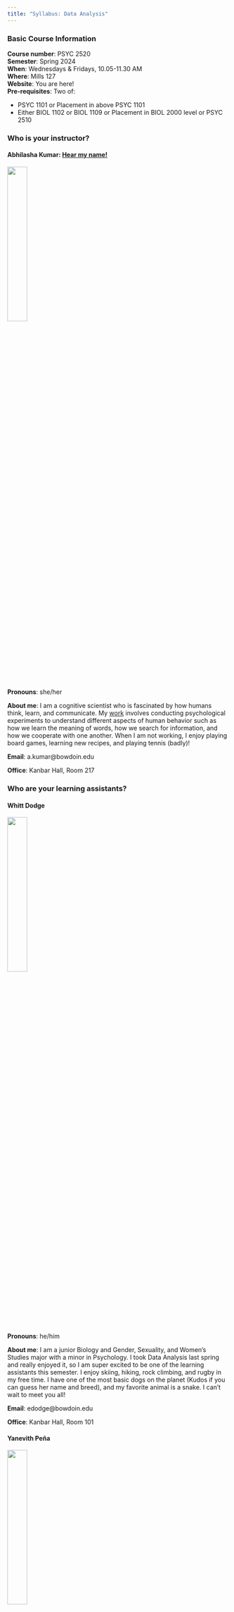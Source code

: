 ```yaml
---
title: "Syllabus: Data Analysis"
---
```


### Basic Course Information

**Course number**: PSYC 2520<br>
**Semester**: Spring 2024 </u><br>
**When**: Wednesdays & Fridays, 10.05-11.30 AM<br>
**Where**: Mills 127 <br>
**Website**: You are here!<br>
**Pre-requisites**: Two of: <br>

- PSYC 1101 or Placement in above PSYC 1101
- Either BIOL 1102 or BIOL 1109 or Placement in BIOL 2000 level or PSYC 2510

### Who is your instructor?
#### **Abhilasha Kumar**: <a href="https://www.name-coach.com/abhilasha-kumar" target="_blank">Hear my name!</a><br>
<img width = "30%" height = "auto" src = "../../images/kumar.png"><br>

**Pronouns**: she/her

**About me**: I am a cognitive scientist who is fascinated by how humans think, learn, and communicate. My [work](https://thelexiconlab.github.io/research/) involves conducting psychological experiments to understand different aspects of human behavior such as how we learn the meaning of words, how we search for information, and how we cooperate with one another. When I am not working, I enjoy playing board games, learning new recipes, and playing tennis (badly)! <br>

**Email**: a.kumar\@bowdoin.edu

**Office**: Kanbar Hall, Room 217

### Who are your learning assistants?
#### **Whitt Dodge**
<img width = "30%" height = "auto" src = "../../images/whitt.jpg"><br>
**Pronouns**: he/him

**About me**: I am a junior Biology and Gender, Sexuality, and Women’s Studies major with a minor in Psychology. I took Data Analysis last spring and really enjoyed it, so I am super excited to be one of the learning assistants this semester. I enjoy skiing, hiking, rock climbing, and rugby in my free time. I have one of the most basic dogs on the planet (Kudos if you can guess her name and breed), and my favorite animal is a snake. I can’t wait to meet you all!  <br>

**Email**: edodge\@bowdoin.edu

**Office**: Kanbar Hall, Room 101

#### **Yanevith Peña**
<img width = "30%" height = "auto" src = "../../images/yanevith.jpg"><br>
**Pronouns**: she/her

**About me**: Hi everyone! I am an international student from Venezuela, neuroscience/education major. I took this course last spring and really enjoyed it! Last fall, I was abroad at the University of Edinburgh where I continued to learn more about data analysis and ethics in scientific research. Outside of school, I love to bake, crochet/knit, sew, and the outdoors. I am really excited to be one of your LAs and to meet you all during class and LA hours, please come say hi! [Picture is of me hiking Edinburgh’s resident ancient volcano]<br>

**Email**: ypena2\@bowdoin.edu

**Office**: Kanbar Hall, Room 101

### Student/Office Hours 

**Abhilasha's office hours (Kanbar 217)**: <br>

- **In-person**: Wednesdays, 2 pm - 5 pm
- **Zoom**: Thursdays, 2 pm - 4 pm (link on Canvas)

**Whitt's office hours (Kanbar 101)**<br>

- Mondays, 4.15 pm - 5.45 pm

**Yanevith's office hours (Kanbar 101)**<br>

- Sundays, 3.30 pm - 5 pm

You are **strongly encouraged** to drop-in during student/office hours - this is time specifically dedicated to **you** and any thoughts, questions, or concerns you may wish to share with us. If the designated hours don't work for you, please email us to find a different time.

### What is this course about?

We live in what has been called the "golden age of data" (Poldrack, 2019), where professionals from all walks of life have access to and are sharing data freely, including but not limited to government officials, policymakers, scientists, and engineers. We see charts, numbers, and scientific "facts" all around us, and it is imperative that we are equipped with the skill set to interpret this information in a logical and useful manner. Statistics is a toolkit that enables us to understand and describe the complex world we live in, while also empowering us with skills that allow us to test questions and claims about the world. 

This course is an introduction to the statistical procedures commonly used by *psychologists* to describe, analyze, and interpret data. You will acquire skills to empirically test questions and claims about human behavior and mental processes. You will learn the types of inferences and conclusions that can (and cannot) be drawn from various scientific research procedures. As such, this course provides a conceptual and mathematical understanding of common statistical procedures. 

This course counts towards Bowdoin's  [MCSR](https://bowdoin-public.courseleaf.com/curriculum/#distributions) distribution requirement.

### Why take this course? a.k.a. learning goals

My hope as an instructor is to **empower** you with an analytical toolkit that will not only prepare you for other psychology courses you may take in your academic career, but also apply to other areas of your life. At the end of this course, you will be able to: <br>

1. <span style="color:#E7AC10">Understand</span> data, uncertainty, and the logic behind statistical thinking [Department Goal #5]
2. <span style="color:#508AB0">Evaluate</span> scientific and non-scientific work by applying a statistical toolkit to specific claims and questions [Department Goal #4]
3. <span style="color:#1CB447">Communicate</span> through numbers, graphs, and scientific writing [Department Goal #7]

### Course textbook

- Gravetter, F. J., & Wallnau, L. B. (2017). Statistics for the Behavioral Sciences (10th ed.). Belmont, CA: Thomson Wadsworth. 

**Please make sure you obtain the 10th edition as the problem sets come from the textbook and they vary from one edition to another.**
	
You may also need a calculator for weekly quizzes, problem sets, and exams.

All other course materials (e.g., slides, data, etc.) will be available in a timely fashion on this course website and/or posted on Canvas. 

### Weekly module structure

There are 15.5 total weeks in this course.This is an **in-person** class.

Weekly learning modules include three components to encourage engagement with the data and statistics in different ways.

**PREP**: Most modules have assigned readings from the course textbook. Student are expected to complete the assigned material **before** classes where the material is discussed. 

**TRY**: At the end of each week, there will be a short online [quiz](#weekly-quizzes) where students will be expected to answer questions about the content covered during the week. These quizzes are meant to help you keep track of your progress and will count towards your final grade.

**APPLY**: Every couple weeks, you will also have a problem set due. These problem sets will help you build on the skills you learn in class and review through the quiz, and apply them to new data. There are some [in-built options](#problem-sets) regarding these problem sets that are discussed in detail below.


## Course Schedule

```r
#library(data.table)
library(readxl)
Lectures <- read_excel("data_2024_schedule.xlsx", sheet = 1, col_names = TRUE, col_types = NULL, na = "", skip = 0)
Lectures$Week <- as.character(Lectures$Week)
Lectures[is.na(Lectures)] <- " "
knitr::kable(Lectures)

```

## Grading

The grading scale for this class is as follows:

| Letter grade | Points       |
|:-------------|:------------|
| A            | 95 - 100+    |
| A-           | 90 - 94.99  |
| B+           | 87 - 89.99  |
| B            | 83 - 86.99 |
| B-           | 80 - 82.99    |
| C+           | 77 - 79.99 |
| C            | 73 - 77.99    |
| C-           | 70 - 72.99   |
| D            | 60 - 69.99 |
| F            | fewer than 60%     |

Grades will be determined based on the following rubric, which is based on emphasizing our [three learning goals](#why-take-this-course-a.k.a.-learning-goals).

There are multiple ways for students to engage with class and course materials and achieve their desired grade. Students are encouraged to choose the assignments that work best for them. Course assessments that occur throughout the semester are designed to help students set and achieve their own goals for engaging in course content.

### Points

| Component        | Points  | 
|:------------------|:-------| 
| [Weekly quizzes](#weekly-quizzes) |     10  | 
| [Problem sets](#problem-sets) |     35  | 
| [Exam: Midterm 1](#exams)      |      15  | 
| [Exam: Midterm 2](#exams)     |       15 | 
| [Exam: Final](#exams)      |      20  | 
| [Class participation](#class-participation)      |      5  | 
| [Extra credit](#extra-credit) | 5 |  
|           Total        |   105     |     |


Please note that all assignments **must** be submitted before the due date each week (details on Canvas) to count towards the final grade - late submissions will NOT be accepted (unless you are using a flex day, see [late work policy](#late-work-policy)).


### Weekly Quizzes

At the end of each weekly module, there will be a Canvas quiz that covers the content discussed in class through multiple-choice or true-false questions. Quizzes will test your conceptual understanding of the material each week. All quizzes will be open-book but not open-person. That is, you can use our course material, but you cannot collaborate with other students or use generative AI. 

Once you open the quiz you will have 30 minutes to complete it—this should be more than enough time if you are prepared.  You will have at most 2 attempts for each quiz and your *average* score will be recorded, i.e., if you do really poorly on the first attempt and get a perfect score on the second attempt, you will still get an overall low score. Therefore, you are encouraged to study the week's content carefully before the first attempt. Also, ALL attempts must be completed BEFORE the Sunday deadline. 

Overall, these quizzes contribute 10 TOTAL points towards your final grade, but each quiz will be individually graded for 10 points and then all quizzes will be scaled to total up to 10 points at the end of the semester.

### Problem Sets

Problem sets are an additional mechanism for you to practice and accumulate points over the course of the semester. Most problem sets will come from the course textbook and will involve solving small problems that will resemble the kinds of questions you may see on the exams in the course. These problem sets will test your ability to work with datasets and conduct simple statistical analyses via Google Sheets. You are encouraged to look over the [video tutorials](videos.html#tutorial-library) on the course website so that you get comfortable with using Google Sheets and using simple formulas within that platform. 

Each problem set is worth 5 points and there will be 7 problem sets throughout the semester. Problem sets will be due roughly every week and will contain questions that will require you to do basic calculations and/or analyses. They may also contain some short answer questions. Please refer to Canvas for exact deadlines. 

You are **strongly encouraged** to work regularly on the problem sets, i.e., try to attempt problems after each class so that the work does not pile up right before the deadline. You will find that you are able to grasp the concepts and calculations better this way.

All submissions must be made through Canvas. Please make sure to carefully review the [instructions on the submission format](videos.html#submitting-assignments) for these problem sets. The document with all problem sets is also available on Canvas.

Some students find it useful to consistently practice problem solving throughout the semester, whereas others are more comfortable with sporadic assessments. You will have the option to choose between two possibilities:

- **Option 1**: You may complete (and grade) all problem sets. If you choose this option: 
  - You must submit an initial attempt by the deadline for the specific problem set. This initial attempt is worth 2.5 points and will be graded as whether or not you have attempted at least 75% of the problems. An "attempt" only counts if you have genuinely tried to solve the problem and demonstrated your work. To calculate 75%, add up each individual item (e.g., 1a, b, c, d counts as 4 problems) and then take 75% of that total.
  - Once the solution set has been released and you receive your initial attempt back (by Wednesday), to gain the remaining 2.5 points, you must grade your initial attempt and re-attempt the problems by the resubmission deadline. If you submit a corrected version (that includes ALL corrected problems), you will receive the additional 2.5 points for that problem set. Please follow the template described in this [video](videos.html#submitting-assignments) to submit corrections and explanations. 
- **Option 2**: You may choose to forego the problem sets and add these points to your exams. Specifically, there will be three deadlines to drop out of doing the problem sets:
  - Deadline 1: At the beginning of the course
  - Deadline 2: After the first midterm
  - Deadline 3: After the second midterm
  
If you choose to opt out of problem sets, those points will be re-distributed to the exam points for that portion of the semester (e.g., if you opt out at the beginning of the semester, the 15 points for the first three problem sets are re-allocated to Midterm 1). You must opt out of Option 1 (or back into Option 1) by indicating so on Canvas, so that we both have a record of your decision. Due dates for opting in and out are on the [course schedule](#course-schedule) and Canvas. These are hard deadlines. **You are strongly encouraged to opt for Option 1 at least through the first midterm**. At that point, you may consider opting out. I am happy to meet with anyone who wants to talk about which approach would be best for them.

### Exams

The two midterm exams are not cumulative. Each exam is divided into two parts: a **conceptual** in-person part and a **computational** take-home part.

- The **conceptual** in-person part includes multiple choice questions, definitions, matching items, and short answer questions. It will be given during our Friday class time. You may use a Help Sheet. The Help Sheet includes both sides of a single, 8 1/2 X 11 sheet of paper.

- The **computational** take-home part contains computational (problem-set like) questions; you will analyze various sets of data using the statistical techniques you have learned in the course. All take-homes are open-book but not open-person. That is, you can use our course materials, but you cannot collaborate with other students or ask anyone other than me for help. 

### Class participation

Students are encouraged to participate during class by responding to and reflecting on the course content, as well as engaging with other students via activities and group work. Additionally, there will be an opportunity to participate in a discussion board throughout the semester.

Overall, here is a breakdown of how class participation will be assessed:

| Component        | Points |    
|:------------------|-------:|
| In-class participation and/or attending office hours |     2.5 |
| Discussion board participation     |      2.5 |
|             Total      |     5   |    

In-class participation will be assessed based on how engaged you are in or outside class - I will be looking for engagement via participating in in-class activities, asking questions, volunteering answers, attending my or LA's office hours etc. on an *overall* basis. 

There will be a Canvas discussion board (Data Around Us) that will remain active all semester. You will post about data and statistics you see in the world around you. The goal is to notice how data are presented and interpreted in different non-academic contexts. There are two ways to participate in the discussion board:

- You can make a discussion post by taking a screenshot of a graph or statistical claim you see in any non-academic source/media (e.g., news articles, media analysis, books, etc.), and commenting on (1) what type of data may have contributed to the plot/claim, and (2) what kind of graph/statistical test is being discussed or could be conducted on the data being described

- You may also respond to someone else's discussion post by commenting on (1) whether you agree or disagree with the original poster's assessment about the type of data and  graph/statistical test being discussed or the data being described, and (2) any questions that came to mind based on the graph/claim or the poster's assessment.

Participation in the discussion board will be assessed in the following manner: 

- Posting at least 5 times during the semester will earn you the full 2.5 points. Each individual post is worth 0.5 points. 
- The two students who are most active in this discussion board (above and beyond the 5 required posts) will receive 1 extra credit point each (see [extra credit](#extra-credit)).


### Extra credit

There will be some opportunities to earn extra credit during the semester. These opportunities are described below:

1. <u>Complete class surveys (2 points) </u>: There will be 4 surveys during the semester to gather your reflections and suggestions to improve the course. With the exception of the pre-class survey, all other surveys will be anonymous, and you will be able to earn 0.5 point for each survey you complete. 

2. <u> Win Data Detective (1 point)</u>: At different points in the semester, there will be opportunities to find instances of statistics being used in the world around us, and assessing the quality of these statistics via a Canvas discusson board. The two students who are most active and incisive in this discussion board will receive 1 extra credit point each.  

3. <u> Win Memer of the Semester (1 point) </u>: Each week, you will have the opportunity to submit a meme via Canvas, that reflects your experience with the course content of that week. Memes should be *original*, i.e., they should be course-specific and something you have created yourself and not simply found on the internet, although you are allowed to use common images/tropes from popular memes as a starting point. Memes also need to have a specific format, with the title of the learning module at the top of the meme (see Canvas). All memes will be gathered and sent to the class anonymously at the end of the semester for a survey, and the student(s) with the average highest score and the best scoring meme will both receive 1 additional point. **Note**: A student can only receive a maximum of 1 point through this mechanism, even if the same student has the highest average score in the context *and* the best scoring meme.

## Course Policies

### Academic honesty and plagiarism

We, as a class, will abide by the Bowdoin College Academic Honor Code. While you are encouraged to discuss ideas and thoughts with your classmates, plagiarism in any form will be subject to grade reductions and disciplinary action. Specifically, you are permitted to make use of online resources and/or search platforms. However, directly copying or adapting written material and/or your classmates' answers or ideas will be considered plagiarism. This policy applies to both individual and group assignments. 

Please refer to [this](https://www.bowdoin.edu/dean-of-students/conduct-review-board/academic-honesty-and-plagiarism/index.html) page for a list of resources related to plagiarism and other academic integrity issues. [Here](https://myerslab.uconn.edu/wp-content/uploads/sites/291/2022/05/Plagiarism-Infographic.pdf) is another helpful infographic about plagiarism that you are encouraged to go over.


### Use of generative artificial intelligence tools

**Acknowledgement**: This policy about generative AI was generated using the [Generative AI Syllabus Statement Tool provided by Seaver College](https://courses.pepperdine.edu/access/content/user/cheard/Twine/Generative_AI_Syllabus_Statement.html)

Generative artificial intelligence tools — software that creates new text, images, computer code, audio, video, and other content—have become widely available. Well-known examples include ChatGPT/Bard for text and DALL-E for images. This policy governs all such tools, including those released during our semester together. You may use generative AI tools for work in this course to help with idea generation, understanding code, literature review, drafting, and other such academic work. If you do use generative AI tools on assignments in this class, you must properly document and credit the tools themselves. Cite the tool you used, following the pattern for computer software provided by the [American Psychological Association (APA)](https://apastyle.apa.org/blog/how-to-cite-chatgpt) guide. If you choose to use generative AI tools, please remember that they are typically trained on limited datasets that may be out of date. Additionally, generative AI datasets are trained on pre-existing material, including copyrighted material; therefore, relying on a generative AI tool may result in plagiarism or copyright violations. Finally, keep in mind that the goal of generative AI tools is to produce content that seems to have been produced by a human, not to produce accurate or reliable content; therefore, relying on a generative AI tool may result in your submission of inaccurate content. It is your responsibility as a scholar — NOT the tool’s — to assure the quality, integrity, and accuracy of work you submit in any college course. Although you have wide latitude to determine how you use generative AI tools in this course, you must be wary of unintentional plagiarism or fabrication of data. Please act with integrity, for the sake of both your personal character and your academic record.

### Electronic devices

Most of our class time will be spent in active learning and in-person/online activities that require the use of technology. Therefore, **please bring a Macbook and iPad to class**. Some students find it helpful to examine data on their Mac and use their iPad for looking at slides, so please consider bringing both devices to class. 

Please make sure that your devices are fully charged when you arrive to class. In order to minimize distractions, please close or exit out of all other programs except those needed during class, and [put your Mac/iPad on "work" mode](https://support.apple.com/guide/mac-help/set-up-a-focus-to-stay-on-task-mchl613dc43f/mac). All class time should be devoted to working on in-class activities and group projects. 

### Attendance: How many classes can you miss? 
It not only benefits your learning, but benefits all of our learning to be present together in the same space. Class time is designed to take advantage of our presence together. 

Attendance will not count towards your grade. If you miss class, it is entirely your responsibility to make sure you get notes and keep track of the material. I will be happy to meet to answer questions about the content, but will not redo/review the material outside of class time. You may also make use of LA’s office hours to ask **questions** about the material, but they are not expected to redo/review the material with you. 

**Note: If you are sick, please stay home**. 

### Late Work Policy

Sometimes, life doesn't go as planned and you have way too much going on to turn things in on time. That is **OKAY**! This course has the following policies for late work:

1. Each student has **3 "flex" days** that they can use at their discretion throughout the semester. You can use both days at once for a single assignment and turn in one assignment 3 days late (with no questions asked), OR you can spread the love across different assignments. 
2. Flex days can ONLY be used for quizzes and **initial attempts** to problem sets unless otherwise stated in class.
3. If you need to turn in work late and do not have any flex days left, I will consider extensions based on legitimate reasons, which ONLY include verified illnesses and/or family emergencies. In these cases, you are encouraged to reach out to me at least 24 hours **in advance** of the due date.   
4. Work that is handed in late beyond the flex days or without an **approved** extension will automatically be graded on 90% of the original points if it is 12 hours late, 70% of the original points if it is between 12-24 hours late, and 50% of the original points if it is over 24 hours late.
5. Using ONE flex day means you get a 24-hour extension. Please note that this is a strict extension and any work that is handed in beyond 24 hours after a flex day was requested will either need to use an additional flex day or will be graded based on the policy specified in Point 4 above.
6. To request a flex day, you can send me an email within the 24-hour extension window, or simply leave a comment on your submitted assignment on Canvas. 

### Inclusion
I will do my very best to ensure that students from all backgrounds and perspectives receive equitable access and opportunity in this course, that students' learning needs be addressed both in and out of class, and that the diversity students bring to this class is viewed as a resource, strength, and benefit. I hope to employ materials and engage in activities and dialogue that are respectful of different aspects of your identity. 

### Religious Holidays
No student is required to take an examination or fulfill other scheduled course requirements on recognized religious holidays. Students are expected to declare their intention to observe these holidays at the beginning of the semester. 

### Accommodations
Students with documented Bowdoin-granted accommodations have a right to have these met. I encourage you to see me in the **first 2 weeks of class** to discuss how your accommodations may support your learning process in this course. I highly encourage all students to meet with me in the first few weeks of class to discuss your learning preferences, challenges you may face learning this semester, and how we can create an effective learning experience for you. If you are interested in learning more about accommodations please see Lesley Levy in the Office of Student Accessibility or visit [Bowdoin's website on accessibility-related policies and resources](https://www.bowdoin.edu/accessibility/).

### Counseling Resources
As a student, you may experience a range of issues that can cause barriers to learning, such as strained relationships, increased anxiety, alcohol/drug problems, feeling down, difficulty concentrating and/or lack of motivation. These mental health concerns or stressful events may lead to diminished academic performance or reduced ability to participate in daily activities. Bowdoin College is committed to advancing the mental health and well-being of its students. If you or someone you know is feeling overwhelmed, depressed, and/or in need of support, services are available. You can learn more about the broad range of confidential mental health services available on campus at [this](https://www.bowdoin.edu/counseling/) link. The [Dean of Students Office](https://www.bowdoin.edu/dean-of-students/index.html) is also a resource for students facing personal and academic challenges. I encourage you to reach out to the amazing people in the dean’s office for a meeting anytime. 

### Learning Resources

The [Baldwin Center for Learning and Teaching](https://www.bowdoin.edu/baldwin-center) offers peer-to-peer resources including mentors, Q-Tutors, and Writing Assistants. If you or your family are multilingual, you may also take advantage of Lisa Flanagan to work on writing and speaking assignments and projects. Tina Chong is available as an Academic Coach to work with you on goal setting, managing time, study habits and other strategies to support academic success. You are encouraged to [make an appointment](https://www.bowdoin.edu/baldwin-center/make-an-appointment/) and learn more about how the Center can support your learning.

### Other resources

If you are on a budget or would benefit from financial assistance of any kind at any point in the semester, I encourage you to contact your Dean and explore the [Supplemental and Emergency Funding website](https://www.bowdoin.edu/dean-of-students/resources/emergency-funding/index.html). The Office of the Dean of Students has grant and loan funds available to remove financial barriers so that students can more fully access the Bowdoin experience or to assist students with unexpected financial needs.

### Mandated Reporter
As a faculty member, I am considered a **Responsible Employee**, per the Student Sexual Misconduct and Gender Based Violence Policy. As a Responsible Employee I am required to report disclosures of sexual misconduct, dating violence, stalking, and/or sexual and gender-based harassment to Bowdoin's Title IX Coordinator, Kate O'Grady. My reporting does NOT mean that any actions will be taken beyond Kate reaching out to you and trying to schedule a time to talk to see what assistance you might need to be successful as a student here at Bowdoin. For more information please check out [Bowdoin's Title IX page](http://www.bowdoin.edu/title-ix).
